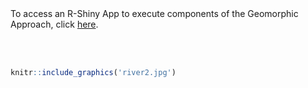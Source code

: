 <br>
<br>
<br>
<br>

To access an R-Shiny App to execute components of the Geomorphic Approach, click [here](https://sgronsdahl.shinyapps.io/GeomorphicApproach/).

<br>
<br>


```r
knitr::include_graphics('river2.jpg') 
```
